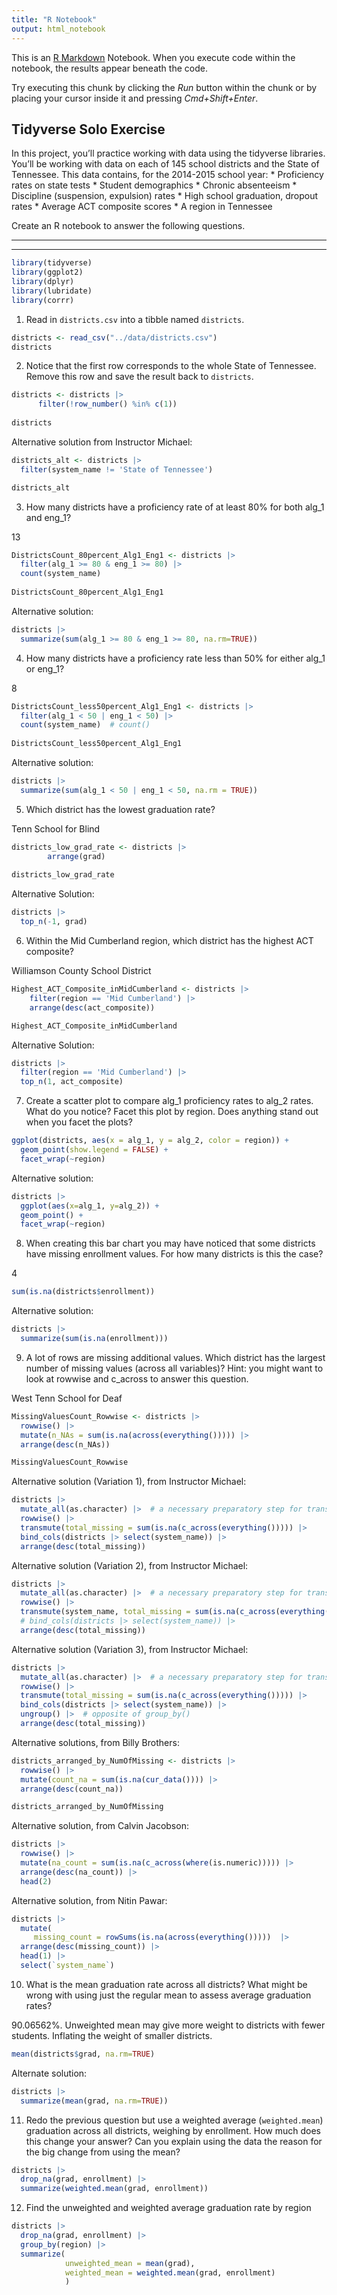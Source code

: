 ```yaml
---
title: "R Notebook"
output: html_notebook
---
```


This is an [R Markdown](http://rmarkdown.rstudio.com) Notebook. When you execute code within the notebook, the results appear beneath the code. 

Try executing this chunk by clicking the *Run* button within the chunk or by placing your cursor inside it and pressing *Cmd+Shift+Enter*. 



## Tidyverse Solo Exercise

In this project, you'll practice working with data using the tidyverse libraries. 
You'll be working with data on each of 145 school districts and the State of Tennessee. This data contains, for the 2014-2015 school year:
* Proficiency rates on state tests
* Student demographics
* Chronic absenteeism
* Discipline (suspension, expulsion) rates
* High school graduation, dropout rates
* Average ACT composite scores
* A region in Tennessee  

Create an R notebook to answer the following questions.



------------------------------------------------------------------------------------------------------------------------------------------------

------------------------------------------------------------------------------------------------------------------------------------------------




```r
library(tidyverse)
library(ggplot2)
library(dplyr)
library(lubridate)
library(corrr)
```




1. Read in `districts.csv` into a tibble named `districts`.

```r

districts <- read_csv("../data/districts.csv")
districts 

```


2. Notice that the first row corresponds to the whole State of Tennessee. Remove this row and save the result back to `districts`.

```r
districts <- districts |> 
      filter(!row_number() %in% c(1))
  
districts  
```


Alternative solution from Instructor Michael:


```r

districts_alt <- districts |> 
  filter(system_name != 'State of Tennessee')

districts_alt

```



3. How many districts have a proficiency rate of at least 80% for both alg_1 and eng_1?

13


```r

DistrictsCount_80percent_Alg1_Eng1 <- districts |> 
  filter(alg_1 >= 80 & eng_1 >= 80) |> 
  count(system_name)  
                      
DistrictsCount_80percent_Alg1_Eng1

```


Alternative solution:


```r

districts |> 
  summarize(sum(alg_1 >= 80 & eng_1 >= 80, na.rm=TRUE))

```


4. How many districts have a proficiency rate less than 50% for either alg_1 or eng_1?

8

```r

DistrictsCount_less50percent_Alg1_Eng1 <- districts |> 
  filter(alg_1 < 50 | eng_1 < 50) |> 
  count(system_name)  # count()
                      
DistrictsCount_less50percent_Alg1_Eng1

```

Alternative solution:

```r

districts |> 
  summarize(sum(alg_1 < 50 | eng_1 < 50, na.rm = TRUE))

```



5. Which district has the lowest graduation rate?

Tenn School for Blind

```r

districts_low_grad_rate <- districts |> 
        arrange(grad)  
        
districts_low_grad_rate

```
Alternative Solution:

```r

districts |> 
  top_n(-1, grad)

```



6. Within the Mid Cumberland region, which district has the highest ACT composite?

Williamson County School District


```r

Highest_ACT_Composite_inMidCumberland <- districts |> 
    filter(region == 'Mid Cumberland') |> 
    arrange(desc(act_composite)) 

Highest_ACT_Composite_inMidCumberland


```


Alternative Solution: 

```r

districts |> 
  filter(region == 'Mid Cumberland') |> 
  top_n(1, act_composite)

```


7. Create a scatter plot to compare alg_1 proficiency rates to alg_2 rates. What do you notice? Facet this plot by region. Does anything stand out when you facet the plots?

```r
 
ggplot(districts, aes(x = alg_1, y = alg_2, color = region)) +
  geom_point(show.legend = FALSE) +
  facet_wrap(~region)

```


Alternative solution:

```r

districts |> 
  ggplot(aes(x=alg_1, y=alg_2)) +
  geom_point() +
  facet_wrap(~region)

```


8. When creating this bar chart you may have noticed that some districts have missing enrollment values. For how many districts is this the case?

4

```r

sum(is.na(districts$enrollment))

```

Alternative solution:

```r

districts |> 
  summarize(sum(is.na(enrollment)))

```




9. A lot of rows are missing additional values. Which district has the largest number of missing values (across all variables)? Hint: you might want to look at rowwise and c_across to answer this question.

West Tenn School for Deaf


```r
MissingValuesCount_Rowwise <- districts |> 
  rowwise() |> 
  mutate(n_NAs = sum(is.na(across(everything())))) |> 
  arrange(desc(n_NAs)) 

MissingValuesCount_Rowwise

```
Alternative solution (Variation 1), from Instructor Michael:

```r

districts |> 
  mutate_all(as.character) |>  # a necessary preparatory step for transmute() 
  rowwise() |> 
  transmute(total_missing = sum(is.na(c_across(everything())))) |>
  bind_cols(districts |> select(system_name)) |>
  arrange(desc(total_missing))

```
Alternative solution (Variation 2), from Instructor Michael:

```r

districts |> 
  mutate_all(as.character) |>  # a necessary preparatory step for transmute() 
  rowwise() |> 
  transmute(system_name, total_missing = sum(is.na(c_across(everything())))) |>
  # bind_cols(districts |> select(system_name)) |>
  arrange(desc(total_missing))

```

Alternative solution (Variation 3), from Instructor Michael:

```r

districts |> 
  mutate_all(as.character) |>  # a necessary preparatory step for transmute() 
  rowwise() |> 
  transmute(total_missing = sum(is.na(c_across(everything())))) |>
  bind_cols(districts |> select(system_name)) |>
  ungroup() |>  # opposite of group_by()
  arrange(desc(total_missing))

```



Alternative solutions, from Billy Brothers: 

```r

districts_arranged_by_NumOfMissing <- districts |> 
  rowwise() |> 
  mutate(count_na = sum(is.na(cur_data()))) |> 
  arrange(desc(count_na))

districts_arranged_by_NumOfMissing

```



Alternative solution, from Calvin Jacobson:

```r
districts |> 
  rowwise() |> 
  mutate(na_count = sum(is.na(c_across(where(is.numeric))))) |> 
  arrange(desc(na_count)) |> 
  head(2)
```
Alternative solution, from Nitin Pawar:

```r

districts |> 
  mutate(
     missing_count = rowSums(is.na(across(everything()))))  |> 
  arrange(desc(missing_count)) |> 
  head(1) |> 
  select(`system_name`)

```


10. What is the mean graduation rate across all districts? What might be wrong with using just the regular mean to assess average graduation rates?

90.06562%. Unweighted mean may give more weight to districts with fewer students. Inflating the weight of smaller districts. 


```r

mean(districts$grad, na.rm=TRUE)

```

Alternate solution:

```r

districts |> 
  summarize(mean(grad, na.rm=TRUE))

```



11. Redo the previous question but use a weighted average (`weighted.mean`) graduation across all districts, weighing by enrollment. How much does this change your answer? Can you explain using the data the reason for the big change from using the mean?
 

```r

districts |> 
  drop_na(grad, enrollment) |> 
  summarize(weighted.mean(grad, enrollment))

```


12. Find the unweighted and weighted average graduation rate by region

```r

districts |> 
  drop_na(grad, enrollment) |> 
  group_by(region) |> 
  summarize(
            unweighted_mean = mean(grad),
            weighted_mean = weighted.mean(grad, enrollment)
            )

```
